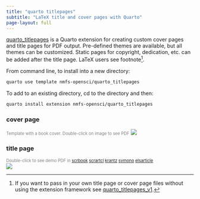 ```yaml
---
title: "quarto titlepages"
subtitle: "LaTeX title and cover pages with Quarto"
page-layout: full
---
```


[quarto_titlepages](https://github.com/nmfs-opensci/quarto_titlepages) is a Quarto extension for creating custom cover pages and title pages for PDF output. Pre-defined themes are available, but all themes can be customized. Static pages for copyright, dedication, etc. can be added after the title page. LaTeX users see footnote[^1].

[^1]: If you want to pass in your own title page or cover page files without using the extension framework see [quarto_titlepages_v1](https://github.com/nmfs-opensci/quarto_titlepages_v1).

From command line, to install into a new directory:

``` bash
quarto use template nmfs-opensci/quarto_titlepages
```

To add to an existing directory, cd to the directory and then:

``` bash
quarto install extension nmfs-opensci/quarto_titlepages
```

::: panel-tabset
### cover page

[Template with a book cover. Double-click on image to see PDF]{style="font-size:0.8em; color: grey"} [![](images/great-wave.jpg){.border fig-alt="Screenshot of great-wave title page. This template has a cover page with a great wave image. Title page has a vertical line on the left with title, subtitle, authors and affiliations on the right. There is a logo towards the bottom."}](https://nmfs-opensci.github.io/quarto_titlepages/titlepages/great-wave/article.pdf)

### title page

[Double-click to see demo PDF in [scrbook](https://nmfs-opensci.github.io/quarto_titlepages/titlepages/vline/article.pdf) [scrartcl](https://nmfs-opensci.github.io/quarto_titlepages/titlepages/vline/article-srcartcl.pdf) [krantz](https://nmfs-opensci.github.io/quarto_titlepages/titlepages/vline/article-krantz.pdf) [svmono](https://nmfs-opensci.github.io/quarto_titlepages/titlepages/vline/article-svmono.pdf) [elsarticle](https://nmfs-opensci.github.io/quarto_titlepages/titlepages/vline/article-elsarticle.pdf)]{style="font-size:0.8em; color: grey"}</br> [![](images/vline.jpg){.border fig-width="50%" fig-alt="Screenshot of vline title page. Page has a vertical line on the left with title, subtitle, authors and affiliations on the right. There is a logo towards the bottom."}](https://nmfs-opensci.github.io/quarto_titlepages/titlepages/vline/article.pdf)
:::
